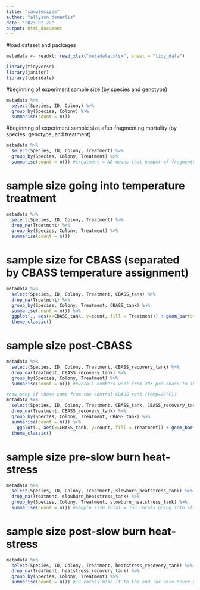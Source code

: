 ```yaml
---
title: "samplesizes"
author: "allyson_demerlis"
date: "2023-02-22"
output: html_document
---
```

#load dataset and packages
```r
metadata <- readxl::read_xlsx("metadata.xlsx", sheet = "tidy_data")

library(tidyverse)
library(janitor)
library(lubridate)
```

#beginning of experiment sample size (by species and genotype)
```r
metadata %>% 
  select(Species, ID, Colony) %>% 
  group_by(Species, Colony) %>% 
  summarise(count = n())
```
#beginning of experiment sample size after fragmenting mortality (by species, genotype, and treatment)
```r
metadata %>% 
  select(Species, ID, Colony, Treatment) %>% 
  group_by(Species, Colony, Treatment) %>% 
  summarise(count = n()) #treatment = NA means that number of fragments died before getting treatment assignment
```

# sample size going into temperature treatment
```r
metadata %>% 
  select(Species, ID, Colony, Treatment) %>% 
  drop_na(Treatment) %>% 
  group_by(Species, Colony, Treatment) %>% 
  summarise(count = n()) 
```

# sample size for CBASS (separated by CBASS temperature assignment)
```r
metadata %>% 
  select(Species, ID, Colony, Treatment, CBASS_tank) %>% 
  drop_na(Treatment) %>% 
  group_by(Species, Colony, Treatment, CBASS_tank) %>% 
  summarise(count = n()) %>% 
  ggplot(., aes(x=CBASS_tank, y=count, fill = Treatment)) + geom_bar(stat="identity") + facet_wrap(~Species + Colony) + scale_fill_manual(labels=c("Control", "Variable"), values = c( "#60DBDB", "#F54A34")) +
  theme_classic()
```


# sample size post-CBASS
```r
metadata %>% 
  select(Species, ID, Colony, Treatment, CBASS_recovery_tank) %>% 
  drop_na(Treatment, CBASS_recovery_tank) %>% 
  group_by(Species, Colony, Treatment) %>% 
  summarise(count = n()) #overall numbers went from 283 pre-cbass to 183 post-cbass

#how many of those came from the control CBASS tank (temp=28ºC)?
metadata %>% 
  select(Species, ID, Colony, Treatment, CBASS_tank, CBASS_recovery_tank) %>% 
  drop_na(Treatment, CBASS_recovery_tank) %>% 
  group_by(Species, Colony, Treatment, CBASS_tank) %>% 
  summarise(count = n()) %>% 
    ggplot(., aes(x=CBASS_tank, y=count, fill = Treatment)) + geom_bar(stat="identity") + facet_wrap(~Species + Colony) + scale_fill_manual(labels=c("Control", "Variable"), values = c( "#60DBDB", "#F54A34")) +
  theme_classic()
```

# sample size pre-slow burn heat-stress
```r
metadata %>% 
  select(Species, ID, Colony, Treatment, slowburn_heatstress_tank) %>% 
  drop_na(Treatment, slowburn_heatstress_tank) %>% 
  group_by(Species, Colony, Treatment, slowburn_heatstress_tank) %>% 
  summarise(count = n()) #sample size total = 163 corals going into slow burn (lost 20 more corals due to CBASS stress)
```
# sample size post-slow burn heat-stress
```r
metadata %>% 
  select(Species, ID, Colony, Treatment, heatstress_recovery_tank) %>% 
  drop_na(Treatment, heatstress_recovery_tank) %>% 
  group_by(Species, Colony, Treatment) %>% 
  summarise(count = n()) #19 corals made it to the end (or were never put in the slow burn because they weren't ready for it)
```




